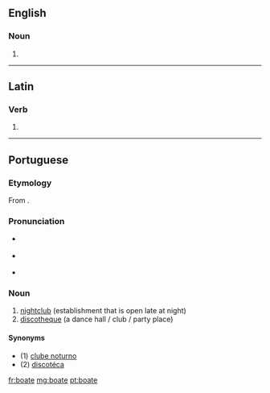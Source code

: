 ==English==

===Noun===
{{en-noun}}

# {{obsolete spelling of|boat}}

----

==Latin==

===Verb===
{{la-verb-form|boāte}}

# {{conjugation of|boo|boō|1|p|pres|act|imp|lang=la}}

----

==Portuguese==

===Etymology===
From {{etyl|fr|pt}} {{term|boîte||box, nightclub|lang=la}}.

===Pronunciation===
* {{a|Paulista}} {{IPA|/bo.ˈa.tʃi/|lang=pt}}
* {{a|South Brazil}} {{IPA|/bo.ˈa.te/|lang=pt}}
* {{a|Carioca}} {{IPA|/bo.ˈatʃ/|lang=pt}}

===Noun===
{{pt-noun|f|s}}

# [[nightclub]] (establishment that is open late at night)
# [[discotheque]] (a dance hall / club / party place)

====Synonyms====
* (1) [[clube noturno]]
* (2) [[discotéca]]

[[fr:boate]]
[[mg:boate]]
[[pt:boate]]